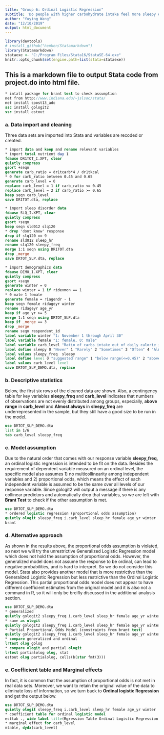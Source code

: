 ---
title: "Group 6: Ordinal Logistic Regression"
subtitle: 'Do people with higher carbohydrate intake feel more sleepy during the day?'
author: "Yuying Wang"
date: "12/10/2019"
output: html_document
---

```{r setup, include=FALSE}
library(devtools)
# install_github("hemken/Statamarkdown")
library(Statamarkdown)
stataexe <- "C:/Program Files/Stata16/StataSE-64.exe"
knitr::opts_chunk$set(engine.path=list(stata=stataexe))
```

## This is a markdown file to output Stata code from **project.do** into html file.

```{stata install, include = FALSE}
* intall package for brant test to check assumption
net from http://www.indiana.edu/~jslsoc/stata/
net install spost13_ado
ssc install gologit2
ssc install estout
```

### a. Data import and cleaning
Three data sets are imported into Stata and variables are recoded or created.

```{stata data cleaning}
* import data and keep and rename relevant variables
* import total nutrient day 1
fdause DR1TOT_I.XPT, clear
quietly compress
gsort +seqn
generate carb_ratio = dr1tcarb*4 / dr1tkcal
* 0 for carb_ratio between 0.45 and 0.65
generate carb_level = 0
replace carb_level = 1 if carb_ratio <= 0.45
replace carb_level = 2 if carb_ratio >= 0.65
keep seqn carb_level
save DR1TOT.dta, replace

* import sleep disorder data
fdause SLQ_I.XPT, clear
quietly compress
gsort +seqn
keep seqn sld012 slq120
* drop 'dont know' response
drop if slq120 == 9
rename sld012 sleep_hr
rename slq120 sleepy_freq
merge 1:1 seqn using DR1TOT.dta
drop _merge
save DRTOT_SLP.dta, replace

* import demographics data
fdause DEMO_I.XPT, clear
quietly compress
gsort +seqn
generate winter = 0
replace winter = 1 if ridexmon == 1
* 0 male 1 female
generate female = riagendr - 1
keep seqn female ridageyr winter
rename ridageyr age_yr
keep if age_yr >= 5
merge 1:1 seqn using DRTOT_SLP.dta
keep if _merge == 3
drop _merge
rename seqn respondent_id
label variable winter "1: November 1 through April 30"
label variable female "1: female, 0: male"
label variable carb_level "Ratio of carbs intake out of daily calorie intake"
label define sleepy 0 "Never" 1 "Rarely" 2 "Sometimes" 3 "Often" 4 "Almost always", add
label values sleepy_freq  sleepy
label define level 0 "suggested range" 1 "below range(<=0.45)" 2 "above range(>=0.65)", add
label values carb_level level
save DRTOT_SLP_DEMO.dta, replace
```


### b. Descriptive statistics

Below, the first six rows of the cleaned data are shown. Also, a contingency table for key variables __sleepy_freq__ and __carb_level__ indicates that numbers of observations are not evenly distributed among groups, especially, **above range** in __carb_level__ and **Almost always** in __sleepy_freq__ are underrepresented in the sample, but they still have a good size to be run in the model.
```{stata summary, cleanlog = FALSE, echo = FALSE}
use DRTOT_SLP_DEMO.dta
list in 1/6
tab carb_level sleepy_freq
```

### c. Model assumption
Due to the natural order that comes with our response variable __sleepy_freq__, an ordinal logistic regression is intended to be fit on the data. Besides the requirement of dependent variable measured on an ordinal level, the specific model also assumes 1) no multicollinearity among independent variables and 2) proportional odds, which means the effect of each independent variable is assumed to be the same over all levels of our response variable. Since gologit2 will output a message if there is any collinear predictors and automatically drop that variables, so we are left with __Brant Test__ to check if the other assumption is met.


```{stata assumption, cleanlog = FALSE, echo = FALSE}
use DRTOT_SLP_DEMO.dta
* ordered logistic regression (proportional odds assumption)
quietly ologit sleepy_freq i.carb_level sleep_hr female age_yr winter
brant
```

### d. Alternative approach
As shown in the results above, the proportional odds assumption is violated, so next we will try the unrestrictive Generalized Logistic Regression model which does not hold the assumption of proportional odds. However, the generalized model does not assume the response to be ordinal, can lead to negative probabilities, and is hard to interpret. So we do not consider this model. 
Stata also provides another model that is more restrictive than the Generalized Logistic Regression but less restrictive than the Ordinal Logistic Regression. This partial proportional odds model does not appear to have different coefficient estimates from the original model and it is also not a command in R, so it will only be breifly discussed in the additional analysis section.
```{stata model comparison, cleanlog = FALSE, echo = FALSE}
use DRTOT_SLP_DEMO.dta
* generalized
quietly gologit2 sleepy_freq i.carb_level sleep_hr female age_yr winter, store(golog)
* same as ologit
quietly gologit2 sleepy_freq i.carb_level sleep_hr female age_yr winter, store(olog) pl
* Partial Proportional Odds Model (constraints from brant test)
quietly gologit2 sleepy_freq i.carb_level sleep_hr female age_yr winter, store(partialolog) pl(age_yr i.carb_level female)
* compare generalized and ordinal
lrtest olog golog
* compare ologit and partial ologit
lrtest partialolog olog, stat
estout olog partialolog, cells(b(star fmt(3)))
```

### e. Coefficient table and Marginal effects
In fact, it is common that the assumption of proportional odds is not met in real data sets. Moreover, we want to retain the original value of the data to eliminate loss of information, so we turn back to __Ordinal logistic Regression__ and get the output below.

```{stata results, cleanlog = FALSE, echo = FALSE}
use DRTOT_SLP_DEMO.dta
quietly ologit sleepy_freq i.carb_level sleep_hr female age_yr winter
* coefficient table for ordinal logistic model
esttab ., wide label title(Rgression Table Ordinal Logistic Regression Model) addnote("Source: DRTOT_SLP_DEMO.dta")
* marginal effect for carb_level
mtable, dydx(carb_level)
```



